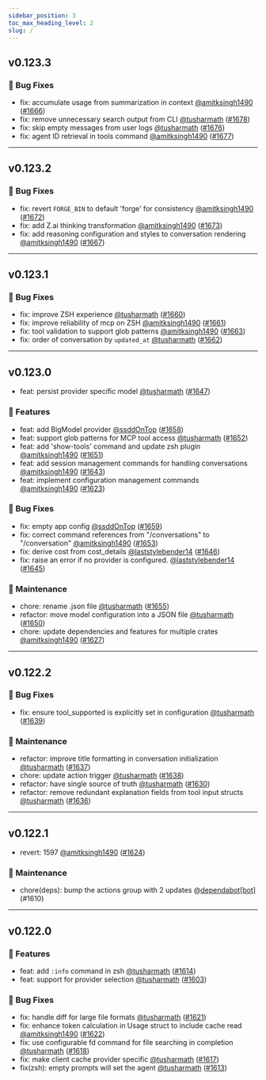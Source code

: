 ```yaml
---
sidebar_position: 3
toc_max_heading_level: 2
slug: /
---
```



<VersionUpdateCard />

## v0.123.3 

### 🐛 Bug Fixes

- fix: accumulate usage from summarization in context [@amitksingh1490](https://github.com/amitksingh1490) ([#1666](https://github.com/antinomyhq/forge/pull/1666))
- fix: remove unnecessary search output from CLI [@tusharmath](https://github.com/tusharmath) ([#1678](https://github.com/antinomyhq/forge/pull/1678))
- fix: skip empty messages from user logs [@tusharmath](https://github.com/tusharmath) ([#1676](https://github.com/antinomyhq/forge/pull/1676))
- fix: agent ID retrieval in tools command [@amitksingh1490](https://github.com/amitksingh1490) ([#1677](https://github.com/antinomyhq/forge/pull/1677))


---
## v0.123.2 

### 🐛 Bug Fixes

- fix: revert `FORGE_BIN` to default 'forge' for consistency [@amitksingh1490](https://github.com/amitksingh1490) ([#1672](https://github.com/antinomyhq/forge/pull/1672))
- fix: add Z.ai thinking transformation [@amitksingh1490](https://github.com/amitksingh1490) ([#1673](https://github.com/antinomyhq/forge/pull/1673))
- fix: add reasoning configuration and styles to conversation rendering [@amitksingh1490](https://github.com/amitksingh1490) ([#1667](https://github.com/antinomyhq/forge/pull/1667))


---
## v0.123.1 

### 🐛 Bug Fixes

- fix: improve ZSH experience [@tusharmath](https://github.com/tusharmath) ([#1660](https://github.com/antinomyhq/forge/pull/1660))
- fix: improve reliability of mcp on ZSH [@amitksingh1490](https://github.com/amitksingh1490) ([#1661](https://github.com/antinomyhq/forge/pull/1661))
- fix: tool validation to support glob patterns [@amitksingh1490](https://github.com/amitksingh1490) ([#1663](https://github.com/antinomyhq/forge/pull/1663))
- fix: order of conversation by `updated_at` [@tusharmath](https://github.com/tusharmath) ([#1662](https://github.com/antinomyhq/forge/pull/1662))


---
## v0.123.0 

- feat: persist provider specific model [@tusharmath](https://github.com/tusharmath) ([#1647](https://github.com/antinomyhq/forge/pull/1647))

### 🚀 Features

- feat: add BigModel provider [@ssddOnTop](https://github.com/ssddOnTop) ([#1658](https://github.com/antinomyhq/forge/pull/1658))
- feat: support glob patterns for MCP tool access [@tusharmath](https://github.com/tusharmath) ([#1652](https://github.com/antinomyhq/forge/pull/1652))
- feat: add 'show-tools' command and update zsh plugin [@amitksingh1490](https://github.com/amitksingh1490) ([#1651](https://github.com/antinomyhq/forge/pull/1651))
- feat: add session management commands for handling conversations [@amitksingh1490](https://github.com/amitksingh1490) ([#1643](https://github.com/antinomyhq/forge/pull/1643))
- feat: implement configuration management commands [@amitksingh1490](https://github.com/amitksingh1490) ([#1623](https://github.com/antinomyhq/forge/pull/1623))

### 🐛 Bug Fixes

- fix: empty app config [@ssddOnTop](https://github.com/ssddOnTop) ([#1659](https://github.com/antinomyhq/forge/pull/1659))
- fix: correct command references from "/conversations" to "/conversation" [@amitksingh1490](https://github.com/amitksingh1490) ([#1653](https://github.com/antinomyhq/forge/pull/1653))
- fix: derive cost from cost\_details [@laststylebender14](https://github.com/laststylebender14) ([#1646](https://github.com/antinomyhq/forge/pull/1646))
- fix: raise an error if no provider is configured. [@laststylebender14](https://github.com/laststylebender14) ([#1645](https://github.com/antinomyhq/forge/pull/1645))

### 🧰 Maintenance

- chore: rename .json file [@tusharmath](https://github.com/tusharmath) ([#1655](https://github.com/antinomyhq/forge/pull/1655))
- refactor: move model configuration into a JSON file [@tusharmath](https://github.com/tusharmath) ([#1650](https://github.com/antinomyhq/forge/pull/1650))
- chore: update dependencies and features for multiple crates [@amitksingh1490](https://github.com/amitksingh1490) ([#1627](https://github.com/antinomyhq/forge/pull/1627))


---
## v0.122.2 

### 🐛 Bug Fixes

- fix: ensure tool\_supported is explicitly set in configuration [@tusharmath](https://github.com/tusharmath) ([#1639](https://github.com/antinomyhq/forge/pull/1639))

### 🧰 Maintenance

- refactor: improve title formatting in conversation initialization [@tusharmath](https://github.com/tusharmath) ([#1637](https://github.com/antinomyhq/forge/pull/1637))
- chore: update action trigger [@tusharmath](https://github.com/tusharmath) ([#1638](https://github.com/antinomyhq/forge/pull/1638))
- refactor: have single source of truth [@tusharmath](https://github.com/tusharmath) ([#1630](https://github.com/antinomyhq/forge/pull/1630))
- refactor: remove redundant explanation fields from tool input structs [@tusharmath](https://github.com/tusharmath) ([#1636](https://github.com/antinomyhq/forge/pull/1636))


---
## v0.122.1 

- revert: 1597 [@amitksingh1490](https://github.com/amitksingh1490) ([#1624](https://github.com/antinomyhq/forge/pull/1624))

### 🧰 Maintenance

- chore(deps): bump the actions group with 2 updates @[dependabot[bot]](https://github.com/apps/dependabot) (#1610)


---
## v0.122.0 

### 🚀 Features

- feat: add `:info` command in zsh [@tusharmath](https://github.com/tusharmath) ([#1614](https://github.com/antinomyhq/forge/pull/1614))
- feat: support for provider selection [@tusharmath](https://github.com/tusharmath) ([#1603](https://github.com/antinomyhq/forge/pull/1603))

### 🐛 Bug Fixes

- fix: handle diff for large file formats [@tusharmath](https://github.com/tusharmath) ([#1621](https://github.com/antinomyhq/forge/pull/1621))
- fix: enhance token calculation in Usage struct to include cache read [@amitksingh1490](https://github.com/amitksingh1490) ([#1622](https://github.com/antinomyhq/forge/pull/1622))
- fix: use configurable fd command for file searching in completion [@tusharmath](https://github.com/tusharmath) ([#1618](https://github.com/antinomyhq/forge/pull/1618))
- fix: make client cache provider specific [@tusharmath](https://github.com/tusharmath) ([#1617](https://github.com/antinomyhq/forge/pull/1617))
- fix(zsh): empty prompts will set the agent [@tusharmath](https://github.com/tusharmath) ([#1613](https://github.com/antinomyhq/forge/pull/1613))
